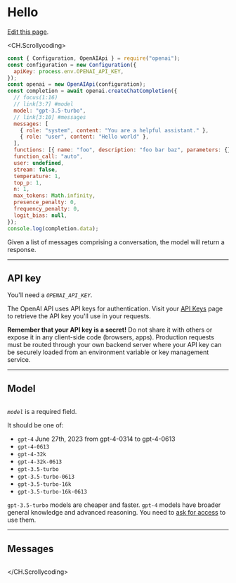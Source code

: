 # Hello

[Edit this page](https://pr.new/github.com/pomber/gpt-completions-api-docs/edit/main/pages/index.mdx).

<CH.Scrollycoding>

```js
const { Configuration, OpenAIApi } = require("openai");
const configuration = new Configuration({
  apiKey: process.env.OPENAI_API_KEY,
});
const openai = new OpenAIApi(configuration);
const completion = await openai.createChatCompletion({
  // focus(1:16)
  // link[3:7] #model
  model: "gpt-3.5-turbo",
  // link[3:10] #messages
  messages: [
    { role: "system", content: "You are a helpful assistant." },
    { role: "user", content: "Hello world" },
  ],
  functions: [{ name: "foo", description: "foo bar baz", parameters: {} }],
  function_call: "auto",
  user: undefined,
  stream: false,
  temperature: 1,
  top_p: 1,
  n: 1,
  max_tokens: Math.infinity,
  presence_penalty: 0,
  frequency_penalty: 0,
  logit_bias: null,
});
console.log(completion.data);
```

Given a list of messages comprising a conversation, the model will return a response.

---

## API key

You'll need a _`OPENAI_API_KEY`_.

The OpenAI API uses API keys for authentication. Visit your [API Keys](https://platform.openai.com/account/api-keys) page to retrieve the API key you'll use in your requests.

**Remember that your API key is a secret!** Do not share it with others or expose it in any client-side code (browsers, apps). Production requests must be routed through your own backend server where your API key can be securely loaded from an environment variable or key management service.

---

## Model

```js

```

_`model`_ is a required field.

It should be one of:

- `gpt-4` June 27th, 2023 from gpt-4-0314 to gpt-4-0613
- `gpt-4-0613`
- `gpt-4-32k`
- `gpt-4-32k-0613`
- `gpt-3.5-turbo`
- `gpt-3.5-turbo-0613`
- `gpt-3.5-turbo-16k`
- `gpt-3.5-turbo-16k-0613`

`gpt-3.5-turbo` models are cheaper and faster.
`gpt-4` models have broader general knowledge and advanced reasoning. You need to [ask for access](https://openai.com/waitlist/gpt-4-api) to use them.

---

## Messages

```js focus=8:11

```

</CH.Scrollycoding>
